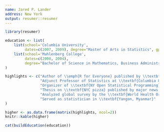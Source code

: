 ```yaml
---
name: Jared P. Lander
address: New York
output: resumer::resumer
---
```


```r
library(resumer)
```


```r
education <- list(
    list(school='Columbia University', 
         dates=c(2007, 2009), degree="Master of Arts in Statistics", gpa=3.926),
    list(school='Muhlenberg College', 
         dates=c(2000, 2004), 
         degree="Bachelor of Science in Mathematics, Business Administration Minor", gpa=3.748)
)
```

```r
highlights <- c("Author of \\emph{R for Everyone} published by \\textbf{Addison Wesley}",
                "Adjunct Professor of Statistics at \\textbf{Columbia University}",
                "Organizer of \\textbf{NY Open Statistical Programming} Meetup",
                "Thesis on \\textbf{NYC pizza} published by major news sites",
                "Analyzed global survey by the \\textbf{World Health Organization}",
                "Served as statistician in \\textbf{Yangon, Myanmar}"
)

higher <- as.data.frame(matrix(highlights, ncol=2))
knitr::kable(higher)
```



<!-- EDUCATION SECTION -->
```r
cat(buildEducation(education))
```

